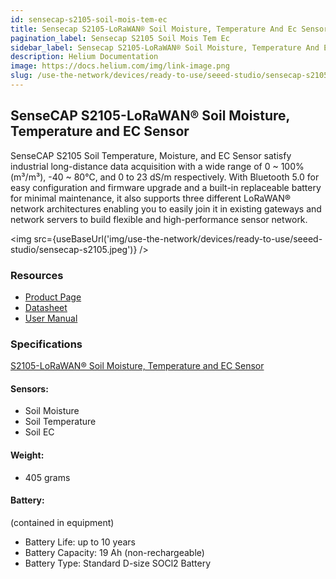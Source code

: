 ```yaml
---
id: sensecap-s2105-soil-mois-tem-ec
title: Sensecap S2105-LoRaWAN® Soil Moisture, Temperature And Ec Sensor
pagination_label: Sensecap S2105 Soil Mois Tem Ec
sidebar_label: Sensecap S2105-LoRaWAN® Soil Moisture, Temperature And Ec Sensor
description: Helium Documentation
image: https://docs.helium.com/img/link-image.png
slug: /use-the-network/devices/ready-to-use/seeed-studio/sensecap-s2105-soil-mois-tem-ec
---
```



## SenseCAP S2105-LoRaWAN® Soil Moisture, Temperature and EC Sensor

SenseCAP S2105 Soil Temperature, Moisture, and EC Sensor satisfy industrial long-distance data
acquisition with a wide range of 0 ~ 100% (m³/m³), -40 ~ 80℃, and 0 to 23 dS/m respectively. With
Bluetooth 5.0 for easy configuration and firmware upgrade and a built-in replaceable battery for
minimal maintenance, it also supports three different LoRaWAN® network architectures enabling you to
easily join it in existing gateways and network servers to build flexible and high-performance
sensor network.

<img
  src={useBaseUrl('img/use-the-network/devices/ready-to-use/seeed-studio/sensecap-s2105.jpeg')}
/>

### Resources

- [Product Page](https://www.seeedstudio.com/SenseCAP-S2105-LoRaWAN-Soil-Temperature-Moisture-and-EC-Sensor-p-5358.html)
- [Datasheet](https://drive.google.com/file/d/1HfZMCDgKOhgWbJDyBI8cY4T2JVEOh9fF/view?usp=sharing)
- [User Manual](https://drive.google.com/file/d/1Jq9Nigpjzda6mw9a20I6FHBEfS25PdAA/view?usp=sharing)

### Specifications

[S2105-LoRaWAN® Soil Moisture, Temperature and EC Sensor](https://drive.google.com/file/d/1HfZMCDgKOhgWbJDyBI8cY4T2JVEOh9fF/view)

#### Sensors:

- Soil Moisture
- Soil Temperature
- Soil EC

#### Weight:

- 405 grams

#### Battery:

(contained in equipment)

- Battery Life: up to 10 years
- Battery Capacity: 19 Ah (non-rechargeable)
- Battery Type: Standard D-size SOCl2 Battery
